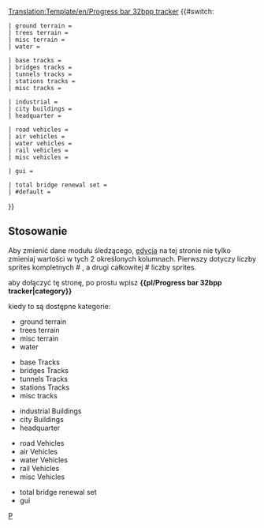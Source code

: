 <noinclude>[[Translation:Template/en/Progress bar 32bpp tracker]]</noinclude> 
{{#switch: {{{1|}}}

<!-- Terrain / Landscaping edit only 2 and 3 column -->
 | ground terrain = {{en/Progress bar| 65 |total = 111 |style= {{{style|}}}}}
 | trees terrain = {{en/Progress bar| 11 |total = 54 |style= {{{style|}}}}}
 | misc terrain = {{en/Progress bar| 4 |total = 30 |style= {{{style|}}}}}
 | water = {{en/Progress bar| 6 |total = 30 |style= {{{style|}}}}}

<!-- Tracks / Roads / Airports / Canals -->
 | base tracks = {{en/Progress bar| 30 |total = 81 |style= {{{style|}}}}}
 | bridges tracks = {{en/Progress bar| 52 |total = 120 |style= {{{style|}}}}}
 | tunnels tracks = {{en/Progress bar| 19 |total = 72 |style= {{{style|}}}}}
 | stations tracks = {{en/Progress bar| 17 |total = 29 |style= {{{style|}}}}}
 | misc tracks = {{en/Progress bar| 9 |total = 12 |style= {{{style|}}}}}

<!-- Buildings -->
 | industrial = {{en/Progress bar| 34 |total = 75 |style= {{{style|}}}}}
 | city buildings = {{en/Progress bar| 61 |total = 77 |style= {{{style|}}}}}
 | headquarter = {{en/Progress bar| 5 |total = 6 |style= {{{style|}}}}}

<!-- Vehicles -->
 | road vehicles = {{en/Progress bar| 51 |total = 63 |style= {{{style|}}}}}
 | air vehicles = {{en/Progress bar| 5 |total = 41 |style= {{{style|}}}}}
 | water vehicles = {{en/Progress bar| 0 |total = 11 |style= {{{style|}}}}}
 | rail vehicles = {{en/Progress bar| 15 |total = 67 |style= {{{style|}}}}}
 | misc vehicles = {{en/Progress bar| 18 |total = 23 |style= {{{style|}}}}}

<!-- GUI --> 
 | gui = {{en/Progress bar| 42 |total = 56 |style= {{{style|}}}}}

 | total bridge renewal set = {{en/Progress bar| 0 |total = 100 |style= {{{style|}}}}}
 | #default = {{en/Progress bar| 441 |total = 1058 |style= {{{style|}}}}}
}}<noinclude>

== Stosowanie == 
<div style="float: right; width: 200px;">
{{en/Progress bar 32bpp tracker|ground terrain |style=font-size:75%;}}
{{en/Progress bar 32bpp tracker|trees terrain |style=font-size:75%;}}
{{en/Progress bar 32bpp tracker|misc terrain |style=font-size:75%;}}
{{en/Progress bar 32bpp tracker|water |style=font-size:75%;}}

{{en/Progress bar 32bpp tracker|base tracks |style=font-size:75%;}}
{{en/Progress bar 32bpp tracker|bridges tracks |style=font-size:75%;}}
{{en/Progress bar 32bpp tracker|tunnels tracks |style=font-size:75%;}}
{{en/Progress bar 32bpp tracker|stations tracks|style=font-size:75%;}}
{{en/Progress bar 32bpp tracker|misc tracks |style=font-size:75%;}}

{{en/Progress bar 32bpp tracker|industrial |style=font-size:75%;}}
{{en/Progress bar 32bpp tracker|city buildings |style=font-size:75%;}}
{{en/Progress bar 32bpp tracker|headquarter |style=font-size:75%;}}

{{en/Progress bar 32bpp tracker|road vehicles |style=font-size:75%;}}
{{en/Progress bar 32bpp tracker|air vehicles |style=font-size:75%;}}
{{en/Progress bar 32bpp tracker|water vehicles |style=font-size:75%;}}
{{en/Progress bar 32bpp tracker|rail vehicles |style=font-size:75%;}}
{{en/Progress bar 32bpp tracker|misc vehicles |style=font-size:75%;}}

{{en/Progress bar 32bpp tracker|gui |style=font-size:75%;}}

{{en/Progress bar 32bpp tracker|total bridge renewal set |style=font-size:75%;}}
</div>
<!-- Documentation -->

Aby zmienić dane modułu śledzącego, <!--[http://wiki.openttd.org/?title=Template:Progress_bar_32bpp_tracker&action=edit edit]-->[https://wiki.openttd.org/?title=Template:Progress_bar_32bpp_tracker/Pl&action=edit edycja] na tej stronie nie tylko zmieniaj wartości w tych 2 określonych kolumnach. Pierwszy dotyczy liczby sprites kompletnych # , a drugi całkowitej # liczby sprites.

aby dołączyć tę stronę, po prostu wpisz '''<nowiki>{{pl/Progress bar 32bpp tracker|category}}</nowiki>'''

kiedy to są dostępne kategorie:
* ground terrain
* trees terrain
* misc terrain
* water 


* base Tracks
* bridges Tracks
* tunnels Tracks
* stations Tracks
* misc tracks


* industrial Buildings 
* city Buildings
* headquarter


* road Vehicles
* air Vehicles
* water Vehicles
* rail Vehicles
* misc Vehicles

* total bridge renewal set
* gui


<!--[[Category:Templates|P]]-->[[Category:pl/Szablony|P]]</noinclude>